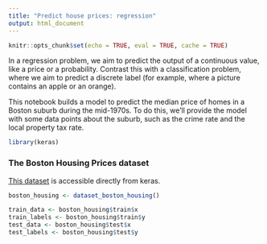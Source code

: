 ```yaml
---
title: "Predict house prices: regression"
output: html_document
---
```


```r
knitr::opts_chunk$set(echo = TRUE, eval = TRUE, cache = TRUE)
```



In a regression problem, we aim to predict the output of a continuous value, like a price or a probability. Contrast this with a classification problem, where we aim to predict a discrete label (for example, where a picture contains an apple or an orange).

This notebook builds a model to predict the median price of homes in a Boston suburb during the mid-1970s. To do this, we'll provide the model with some data points about the suburb, such as the crime rate and the local property tax rate.


```r
library(keras)
```


### The Boston Housing Prices dataset

[This dataset](https://www.cs.toronto.edu/~delve/data/boston/bostonDetail.html) is accessible directly from keras.

```r
boston_housing <- dataset_boston_housing()

train_data <- boston_housing$train$x
train_labels <- boston_housing$train$y
test_data <- boston_housing$test$x
test_labels <- boston_housing$test$y
```


